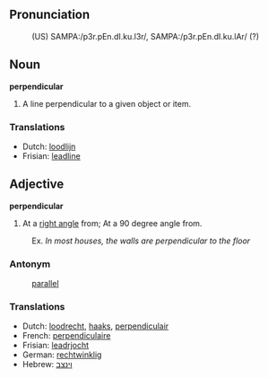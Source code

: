 ==Pronunciation==
:(US) SAMPA:/p3r.pEn.dI.ku.l3r/, SAMPA:/p3r.pEn.dI.ku.lAr/ (?)

==Noun==
'''perpendicular'''
# A line perpendicular to a given object or item.

===Translations===
*Dutch: [[loodlijn]]
*Frisian: [[leadline]]

==Adjective==
'''perpendicular'''
# At a [[right angle]] from;  At a 90 degree angle from.
: Ex. ''In most houses, the walls are perpendicular to the floor''

===Antonym===
: [[parallel]]

===Translations===
*Dutch: [[loodrecht]], [[haaks]], [[perpendiculair]]
*French: [[perpendiculaire]]
*Frisian: [[leadrjocht]]
*German: [[rechtwinklig]]
*Hebrew: [[וינצב]]